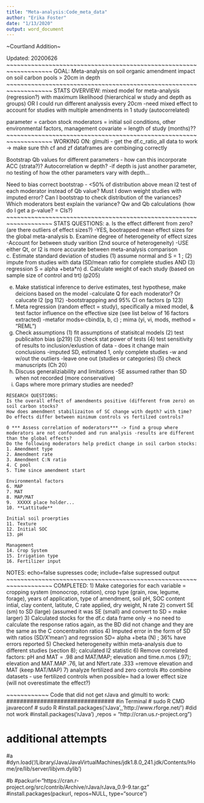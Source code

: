 ```yaml
---
title: "Meta-analysis:Code_meta_data"
author: "Erika Foster"
date: "1/13/2020"
output: word_document
---
```

~Courtland Addition~

Updated: 20200626 
~~~~~~~~~~~~~~~~~~~~~~~~~~~~~~~~~~~~~~~~~~~~~~~~~~~~~~~~~~~~~~~~~~~
GOAL: 
Meta-analysis on soil organic amendment impact on soil carbon pools > 20cm in depth
~~~~~~~~~~~~~~~~~~~~~~~~~~~~~~~~~~~~~~~~~~~~~~~~~~~~~~~~~~~~~~~~~~~
STATS OVERVIEW:
mixed model for meta-analysis (regression?) with maximum likelihood 
       (hierarchical w study and depth as groups) 
       OR I could run different analyssis every 20cm
  -need mixed effect to account for studies with multiple amendments in 1 study (autocorrelated)
       
parameter = carbon stock 
moderators = initial soil conditions, other environmental factors, management
covariate = length of study (months)??
~~~~~~~~~~~~~~~~~~~~~~~~~~~~~~~~~~~~~~~~~~~~~~~~~~~~~~~~~~~~~~~~~~~
WORKING ON:
glmulti - get the df.c_ratio_all data to work -> make sure thh cf and zf dataframes are combinging correctly

Bootstrap Qb values for different parameters - how can this incorporate ACC (strata?)? Autocorrelation w depth?
    -if depth is just another parameter, no testing of how the other parameters vary with depth...

Need to bias correct bootstrap - <50% of distribution above mean
I2 test of each moderator instead of Qb value?
Must I down weight studies with imputed error?
Can I bootstrap to check distribution of the variances?
Which moderators best explain the variance? Qw and Qb calculations (how do I get a p-value? = CIs?)
~~~~~~~~~~~~~~~~~~~~~~~~~~~~~~~~~~~~~~~~~~~~~~~~~~~~~~~~~~~~~~~~~~~
STATS QUESTIONS:
a. Is the effect different from zero? (are there outliers of effect sizes?)
      -YES, bootrapped mean effect sizes for the global meta-analysis
b. Examine degree of heterogeneity of effect sizes
        -Account for between study varition (2nd source of heterogeneity)
        -USE either Qt, or I2 is more accurate between meta-analysis comparison
c. Estimate standard deviation of studies
       (1) assume normal and S = 1 ; (2) impute from studies with data (SD/mean ratio for complete studies AND (3) regression S = alpha +beta*n)
d. Calculate weight of each study (based on sample size of control and trt) (p205)

e. Make statistical inference to derive estimates, test hypothese, make deicions based on the model
       -calculate Q for each moderator? Or calucate I2 (pg 112) 
       -bootstrappping and 95% CI on factors (p 123)
f. Meta regression (random effect = study), specifically a mixed model,  & test factor influence on the effective size (see list below of 16 factors extracted)
       -metafor mods<-cbind(a, b, c) ; mima (yi, vi, mods, method = "REML")
g. Check assumptions
       (1) fit assumptions of statisitcal models
       (2) test publicaiton bias (p219)
       (3) check stat power of tests
       (4) test sensitivity of results to inclusion/exlustion of data - does it change main conclusions
              -imputed SD, estimated 1, only complete studies
              -w and w/out the outliers
              -leave one out (studies or categories)
       (5) check manuscripts (Ch 20)
h. Discuss generaliziability and limitations
        -SE assumed rather than SD when not recorded (more conservative)
i. Gaps where more primary studies are needed?
~~~~~~~~~~~~~~~~~~~~~~~~~~~~~~~~~~~~~~~~~~~~~~~~~~~~~~~~~~~~~~~~~~~
RESEARCH QUESTIONS:
Is the overall effect of amendments positive (different from zero) on soil carbon stocks?
How does amendment stabilizaiton of SC change with depth? with time?
Do effects differ between minimum controls vs fertilzed controls?

0 *** Assess correlation of moderators*** -> find a group where moderators are not confounded and run analysis -results are different than the global effects?
Do the following moderators help predict change in soil carbon stocks:
1. Amendment type
2. Amendment rate
3. Amendment C:N ratio
4. C pool  
5. Time since amendment start

Environmental factors
6. MAP
7. MAT
8. MAP/MAT
9.  XXXXX place holder...
10. **Lattitude**

Initial soil proerpties
11. Texture
12. Initial SOC
13. pH

Management
14. Crop System
15. Irrigation type
16. Fertilizer input
~~~~~~~~~~~~~~~~~~~~~~~~~~~~~~~~~~~~~~~~~~~~~~~~~~~~~~~~~~~~~~~~~~~
NOTES:
echo=false supresses code; include=false supressed output
~~~~~~~~~~~~~~~~~~~~~~~~~~~~~~~~~~~~~~~~~~~~~~~~~~~~~~~~~~~~~~~~~~~
COMPLETED:
        1) Make categories for each variable = cropping system (monocrop, rotation), crop type (grain, row, legume, forage), years of application, type of amendment, soil pH, SOC content intial, clay content, latitute, C rate applied, dry weight, N rate 
        2) convert SE (sm) to SD (large) (assumed it was SE (small) and convert to SD = make larger)
        3) Calculated stocks for the df.c data frame only -> no need to calculate the response ratios again, as the BD did not change and they are the same as the C concentraiton ratios
        4) Imputed error in the form of SD with ratios (SD/X'mean') and regrssion SD= alpha +beta (N) ; 36% have errors reported
        5) Checked heterogeneity within meta-analysis due to different studies (section 8); calculated I2 statistic
        6) Remove correlated factors:  pH and MAT = .98 and MAT/MAP; elevation and time.n.mos (.97); elevation and MAT.MAP .76,  lat and Nfert.rate .333
                =remove elevation and MAT (keep MAT/MAP)
        7) analyze fertilized and zero controls #to combine datasets - use fertilized controls when possible= had a lower effect size (will not overestimate the effect?)


~~~~~~~~~~~~
Code that did not get rJava and glmulti to work: 
################################
#in Terminal
# sudo R CMD javareconf
# sudo R
#install.packages('rJava',,'http://www.rforge.net/') #did not work
#install.packages('rJava') ,repos = "http://cran.us.r-project.org")

# additional attempts
#a
  #dyn.load('/Library/Java/JavaVirtualMachines/jdk1.8.0_241.jdk/Contents/Home/jre/lib/server/libjvm.dylib')

#b
  #packurl<-"https://cran.r-project.org/src/contrib/Archive/rJava/rJava_0.9-9.tar.gz"
  #install.packages(packurl, repos=NULL, type="source")

###########################
